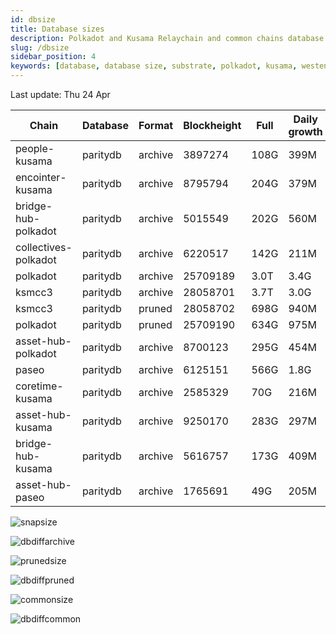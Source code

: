 ```yaml
---
id: dbsize
title: Database sizes
description: Polkadot and Kusama Relaychain and common chains database sizes
slug: /dbsize
sidebar_position: 4
keywords: [database, database size, substrate, polkadot, kusama, westend]
---
```



Last update: Thu 24 Apr

| Chain    | Database   | Format | Blockheight | Full         | Daily growth |
| ------------------------| ----------- | -------- | ------- | ---------- | ----- | 
| people-kusama | paritydb | archive | 3897274 | 108G | 399M |
| encointer-kusama | paritydb | archive | 8795794 | 204G | 379M |
| bridge-hub-polkadot | paritydb | archive | 5015549 | 202G | 560M |
| collectives-polkadot | paritydb | archive | 6220517 | 142G | 211M |
| polkadot | paritydb | archive | 25709189 | 3.0T | 3.4G |
| ksmcc3 | paritydb | archive | 28058701 | 3.7T | 3.0G |
| ksmcc3 | paritydb | pruned | 28058702 | 698G | 940M |
| polkadot | paritydb | pruned | 25709190 | 634G | 975M |
| asset-hub-polkadot | paritydb | archive | 8700123 | 295G | 454M |
| paseo | paritydb | archive | 6125151 | 566G | 1.8G |
| coretime-kusama | paritydb | archive | 2585329 | 70G | 216M |
| asset-hub-kusama | paritydb | archive | 9250170 | 283G | 297M |
| bridge-hub-kusama | paritydb | archive | 5616757 | 173G | 409M |
| asset-hub-paseo | paritydb | archive | 1765691 | 49G | 205M |

![snapsize](/img/archivesize.png)

![dbdiffarchive](/img/dbdiffrelay.png)

![prunedsize](/img/prunedsize.png)

![dbdiffpruned](/img/dbdiffpruned.png)

![commonsize](/img/commonsize.png)

![dbdiffcommon](/img/dbdiffcommon.png)
